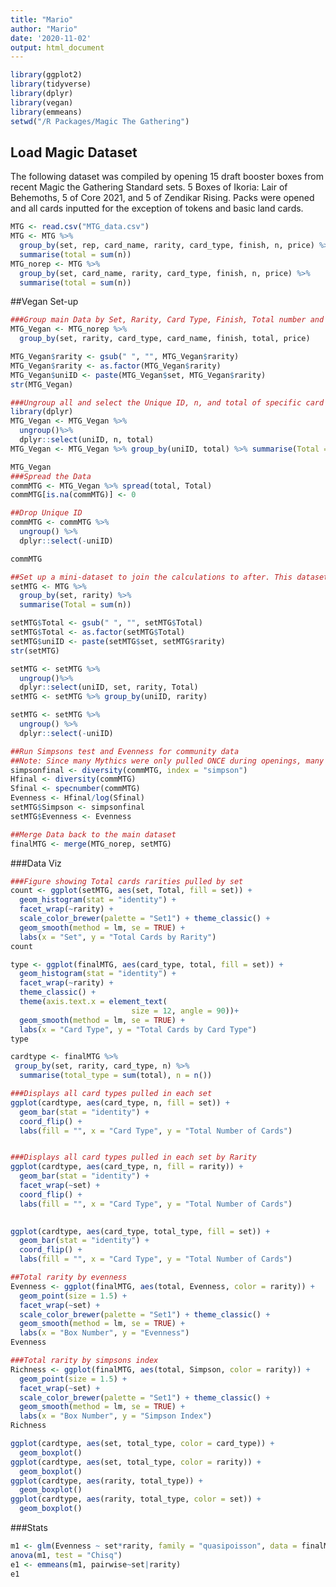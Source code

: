 ```yaml
---
title: "Mario"
author: "Mario"
date: '2020-11-02'
output: html_document
---
```


```r
library(ggplot2)
library(tidyverse)
library(dplyr)
library(vegan)
library(emmeans)
setwd("/R Packages/Magic The Gathering")
```

## Load Magic Dataset
The following dataset was compiled by opening 15 draft booster boxes from recent Magic the Gathering Standard sets. 5 Boxes of Ikoria: Lair of Behemoths, 5 of Core 2021, and 5 of Zendikar Rising. Packs were opened and all cards inputted for the exception of tokens and basic land cards.
```r
MTG <- read.csv("MTG_data.csv")
MTG <- MTG %>%
  group_by(set, rep, card_name, rarity, card_type, finish, n, price) %>%
  summarise(total = sum(n))
MTG_norep <- MTG %>%
  group_by(set, card_name, rarity, card_type, finish, n, price) %>%
  summarise(total = sum(n))
```

##Vegan Set-up
```r
###Group main Data by Set, Rarity, Card Type, Finish, Total number and Price. Rep was removed from this dataset.
MTG_Vegan <- MTG_norep %>%
  group_by(set, rarity, card_type, card_name, finish, total, price) 

MTG_Vegan$rarity <- gsub(" ", "", MTG_Vegan$rarity)
MTG_Vegan$rarity <- as.factor(MTG_Vegan$rarity)
MTG_Vegan$uniID <- paste(MTG_Vegan$set, MTG_Vegan$rarity)
str(MTG_Vegan)

###Ungroup all and select the Unique ID, n, and total of specific card per box
library(dplyr)
MTG_Vegan <- MTG_Vegan %>% 
  ungroup()%>%
  dplyr::select(uniID, n, total)
MTG_Vegan <- MTG_Vegan %>% group_by(uniID, total) %>% summarise(Total = sum(n))

MTG_Vegan
###Spread the Data
commMTG <- MTG_Vegan %>% spread(total, Total)
commMTG[is.na(commMTG)] <- 0

##Drop Unique ID
commMTG <- commMTG %>%
  ungroup() %>%
  dplyr::select(-uniID)

commMTG

##Set up a mini-dataset to join the calculations to after. This dataset broken up by set and rarity.
setMTG <- MTG %>%
  group_by(set, rarity) %>%
  summarise(Total = sum(n))

setMTG$Total <- gsub(" ", "", setMTG$Total)
setMTG$Total <- as.factor(setMTG$Total)
setMTG$uniID <- paste(setMTG$set, setMTG$rarity)
str(setMTG)

setMTG <- setMTG %>%
  ungroup()%>%
  dplyr::select(uniID, set, rarity, Total)
setMTG <- setMTG %>% group_by(uniID, rarity)

setMTG <- setMTG %>%
  ungroup() %>%
  dplyr::select(-uniID)

##Run Simpsons test and Evenness for community data
##Note: Since many Mythics were only pulled ONCE during openings, many of the Simpsons and evenness calculations for Mythic cards result in either a 0 or NA
simpsonfinal <- diversity(commMTG, index = "simpson")
Hfinal <- diversity(commMTG)
Sfinal <- specnumber(commMTG)
Evenness <- Hfinal/log(Sfinal) 
setMTG$Simpson <- simpsonfinal
setMTG$Evenness <- Evenness

##Merge Data back to the main dataset
finalMTG <- merge(MTG_norep, setMTG)
```
###Data Viz
```r
###Figure showing Total cards rarities pulled by set
count <- ggplot(setMTG, aes(set, Total, fill = set)) +
  geom_histogram(stat = "identity") +
  facet_wrap(~rarity) +
  scale_color_brewer(palette = "Set1") + theme_classic() + 
  geom_smooth(method = lm, se = TRUE) + 
  labs(x = "Set", y = "Total Cards by Rarity")
count
```
```r
type <- ggplot(finalMTG, aes(card_type, total, fill = set)) +
  geom_histogram(stat = "identity") +
  facet_wrap(~rarity) +
  theme_classic() + 
  theme(axis.text.x = element_text( 
                           size = 12, angle = 90))+
  geom_smooth(method = lm, se = TRUE) + 
  labs(x = "Card Type", y = "Total Cards by Card Type")
type
```
```r
cardtype <- finalMTG %>%
 group_by(set, rarity, card_type, n) %>%
  summarise(total_type = sum(total), n = n()) 

###Displays all card types pulled in each set
ggplot(cardtype, aes(card_type, n, fill = set)) +
  geom_bar(stat = "identity") +
  coord_flip() + 
  labs(fill = "", x = "Card Type", y = "Total Number of Cards")


###Displays all card types pulled in each set by Rarity
ggplot(cardtype, aes(card_type, n, fill = rarity)) +
  geom_bar(stat = "identity") +
  facet_wrap(~set) +
  coord_flip() + 
  labs(fill = "", x = "Card Type", y = "Total Number of Cards")
 

```

```r
ggplot(cardtype, aes(card_type, total_type, fill = set)) +
  geom_bar(stat = "identity") +
  coord_flip() + 
  labs(fill = "", x = "Card Type", y = "Total Number of Cards")
```

```r
##Total rarity by evenness
Evenness <- ggplot(finalMTG, aes(total, Evenness, color = rarity)) + 
  geom_point(size = 1.5) +
  facet_wrap(~set) +
  scale_color_brewer(palette = "Set1") + theme_classic() + 
  geom_smooth(method = lm, se = TRUE) + 
  labs(x = "Box Number", y = "Evenness")
Evenness

###Total rarity by simpsons index
Richness <- ggplot(finalMTG, aes(total, Simpson, color = rarity)) + 
  geom_point(size = 1.5) +
  facet_wrap(~set) +
  scale_color_brewer(palette = "Set1") + theme_classic() + 
  geom_smooth(method = lm, se = TRUE) + 
  labs(x = "Box Number", y = "Simpson Index")
Richness
```

```r
ggplot(cardtype, aes(set, total_type, color = card_type)) +
  geom_boxplot() 
ggplot(cardtype, aes(set, total_type, color = rarity)) +
  geom_boxplot() 
ggplot(cardtype, aes(rarity, total_type)) +
  geom_boxplot() 
ggplot(cardtype, aes(rarity, total_type, color = set)) +
  geom_boxplot() 
```

###Stats
```r
m1 <- glm(Evenness ~ set*rarity, family = "quasipoisson", data = finalMTG)
anova(m1, test = "Chisq")
e1 <- emmeans(m1, pairwise~set|rarity)
e1
```
